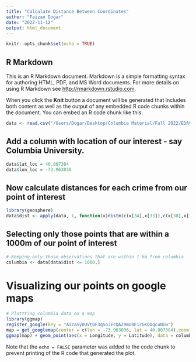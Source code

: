 ```yaml
---
title: "Calculate Distance Between Coordinates"
author: "Faizan Dogar"
date: "2022-11-12"
output: html_document
---
```


```r
knitr::opts_chunk$set(echo = TRUE)
```

## R Markdown

This is an R Markdown document. Markdown is a simple formatting syntax for authoring HTML, PDF, and MS Word documents. For more details on using R Markdown see <http://rmarkdown.rstudio.com>.

When you click the **Knit** button a document will be generated that includes both content as well as the output of any embedded R code chunks within the document. You can embed an R code chunk like this:

```r
data <- read.csv("/Users/Dogar/Desktop/Columbia Material/Fall 2022/EDAV/Group Project/NYPD_Complaint_Data_Current__Year_To_Date_.csv")
```

## Add a column with location of our interest - say Columbia University.
```r
data$lat_loc = 40.807384
data$lon_loc = -73.963036
```

## Now calculate distances for each crime from our point of interest
``` r
library(geosphere)
data$dist <- apply(data, 1, function(x)distm(c(x[34],x[33]),c(x[38],x[37]),fun = distGeo))

```

## Selecting only those points that are within a 1000m of our point of interest
``` r
# Keeping only those observations that are within 1 km from columbia
columbia <- data[data$dist <= 1000,]
```

# Visualizing our points on google maps
``` r
# Plottting columbia data on a map
library(ggmap)
register_google(key = "AIzaSyDUVtOF3qSoJEcQAZ9mU0E1rGKQDqcuNGw")
map = get_googlemap(center = c(lon = -73.963036, lat = 40.807384),zoom = 15)
ggmap(map) + geom_point(aes(x = Longitude, y = Latitude), data = columbia, size = 1, color = 'red')

```



Note that the `echo = FALSE` parameter was added to the code chunk to prevent printing of the R code that generated the plot.
